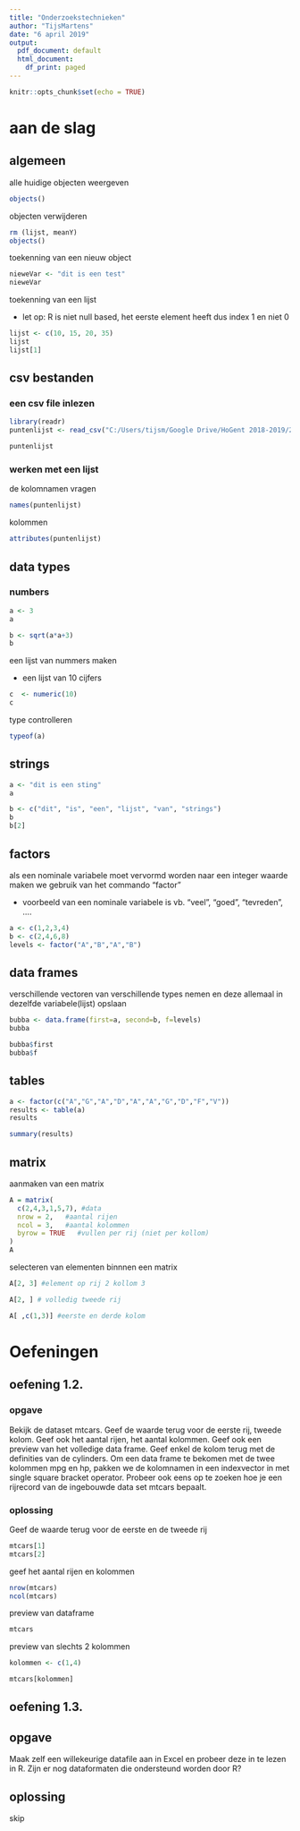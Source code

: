 ```yaml
---
title: "Onderzoekstechnieken"
author: "TijsMartens"
date: "6 april 2019"
output:
  pdf_document: default
  html_document:
    df_print: paged
---
```


```r
knitr::opts_chunk$set(echo = TRUE)
```

# aan de slag

## algemeen

alle huidige objecten weergeven
```r
objects()
```

objecten verwijderen
```r
rm (lijst, meanY)
objects()
```

toekenning van een nieuw object
```r
nieweVar <- "dit is een test"
nieweVar
```

toekenning van een lijst

* let op: R is niet null based, het eerste element heeft dus index 1 en niet 0
```r
lijst <- c(10, 15, 20, 35)
lijst
lijst[1]
```

## csv bestanden

### een csv file inlezen

```r

library(readr)
puntenlijst <- read_csv("C:/Users/tijsm/Google Drive/HoGent 2018-2019/2e semester/Onderzoekstechnieken/files/onderzoekstechnieken-cursus/oefeningen/data/hfst5_toetsing/puntenlijst.csv")

puntenlijst
```
### werken met een lijst

de kolomnamen vragen
```r
names(puntenlijst)
```


kolommen
```r
attributes(puntenlijst)
```



## data types

### numbers

```r
a <- 3
a

b <- sqrt(a*a+3)
b

```

een lijst van nummers maken

* een lijst van 10 cijfers
```r
c  <- numeric(10)
c
```

type controlleren
```r
typeof(a)
```

## strings

```r
a <- "dit is een sting"
a

b <- c("dit", "is", "een", "lijst", "van", "strings")
b
b[2]

```


## factors

als een nominale variabele moet vervormd worden naar een integer waarde maken we gebruik van het commando "factor"

* voorbeeld van een nominale variabele is vb. "veel", "goed", "tevreden", ....
```r
a <- c(1,2,3,4)
b <- c(2,4,6,8)
levels <- factor("A","B","A","B")
```


## data frames

verschillende vectoren van verschillende types nemen en deze allemaal in dezelfde variabele(lijst) opslaan

```r
bubba <- data.frame(first=a, second=b, f=levels)
bubba
```

```r
bubba$first
bubba$f
```


## tables

```r
a <- factor(c("A","G","A","D","A","A","G","D","F","V"))
results <- table(a)
results

summary(results)
```


## matrix

aanmaken van een matrix
```r
A = matrix(
  c(2,4,3,1,5,7), #data
  nrow = 2,   #aantal rijen
  ncol = 3,   #aantal kolommen
  byrow = TRUE   #vullen per rij (niet per kollom)
)
A
```

selecteren van elementen binnnen een matrix
```r
A[2, 3] #element op rij 2 kollom 3

A[2, ] # volledig tweede rij

A[ ,c(1,3)] #eerste en derde kolom
```



# Oefeningen

## oefening 1.2. 

### opgave

Bekijk de dataset mtcars. Geef de waarde terug voor de eerste rij, tweede kolom.
Geef ook het aantal rijen, het aantal kolommen. Geef ook een preview van het volledige data
frame. Geef enkel de kolom terug met de definities van de cylinders. Om een data frame te
bekomen met de twee kolommen mpg en hp, pakken we de kolomnamen in een indexvector in
met single square bracket operator. Probeer ook eens op te zoeken hoe je een rijrecord van de
ingebouwde data set mtcars bepaalt.

### oplossing

Geef de waarde terug voor de eerste en de tweede rij
```r
mtcars[1]
mtcars[2]
```

geef het aantal rijen en kolommen

```r
nrow(mtcars)
ncol(mtcars)
```

preview van dataframe

```r
mtcars
```


preview van slechts 2 kolommen

```r
kolommen <- c(1,4)

mtcars[kolommen]
```



## oefening 1.3. 

## opgave 

Maak zelf een willekeurige datafile aan in Excel en probeer deze in te lezen in R.
Zijn er nog dataformaten die ondersteund worden door R? 

## oplossing

skip

